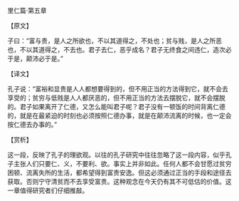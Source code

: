 

里仁篇·第五章

【原文】

子曰：“富与贵，是人之所欲也，不以其道得之，不处也；贫与贱，是人之所恶也，不以其道得之，不去也。君子去仁，恶乎成名？君子无终食之间违仁，造次必于是，颠沛必于是。”

【译文】

孔子说：“富裕和显贵是人人都想要得到的，但不用正当的方法得到它，就不会去享受的；贫穷与低贱是人人都厌恶的，但不用正当的方法去摆脱它，就不会摆脱的。君子如果离开了仁德，又怎么能叫君子呢？君子没有一顿饭的时间背离仁德的，就是在最紧迫的时刻也必须按照仁德办事，就是在颠沛流离的时候，也一定会按仁德去办事的。”

【赏析】

这一段，反映了孔子的理欲观。以往的孔子研究中往往忽略了这一段内容，似乎孔子主张人们只要仁、义，不要利、欲。事实上并非如此。任何人都不会甘愿过贫穷困顿、流离失所的生活，都希望得到富贵安逸。但这必须通过正当的手段和途径去获取。否则宁守清贫而不去享受富贵。这种观念在今天仍有其不可低估的价值。这一章值得研究者们仔细推敲。

